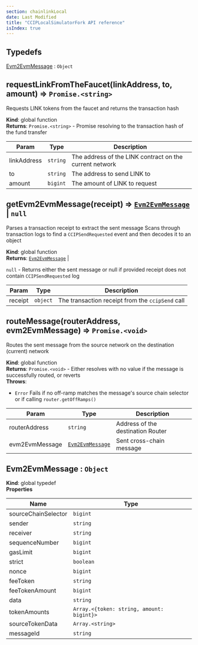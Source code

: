 ```yaml
---
section: chainlinkLocal
date: Last Modified
title: "CCIPLocalSimulatorFork API reference"
isIndex: true
---
```


## Typedefs

<dl>
  <dt>
    <a href="#Evm2EvmMessage">Evm2EvmMessage</a> : <code>Object</code>
  </dt>
  <dd></dd>
</dl>

<a name="requestLinkFromTheFaucet"></a>

## requestLinkFromTheFaucet(linkAddress, to, amount) ⇒ <code>Promise.&lt;string&gt;</code>

Requests LINK tokens from the faucet and returns the transaction hash

**Kind**: global function  
**Returns**: <code>Promise.&lt;string&gt;</code> - Promise resolving to the
transaction hash of the fund transfer

| Param       | Type                | Description                                             |
| ----------- | ------------------- | ------------------------------------------------------- |
| linkAddress | <code>string</code> | The address of the LINK contract on the current network |
| to          | <code>string</code> | The address to send LINK to                             |
| amount      | <code>bigint</code> | The amount of LINK to request                           |

<a name="getEvm2EvmMessage"></a>

## getEvm2EvmMessage(receipt) ⇒ [<code>Evm2EvmMessage</code>](#Evm2EvmMessage) \| <code>null</code>

Parses a transaction receipt to extract the sent message Scans through
transaction logs to find a `CCIPSendRequested` event and then decodes it to an
object

**Kind**: global function  
**Returns**: [<code>Evm2EvmMessage</code>](#Evm2EvmMessage) \|

<code>null</code> - Returns either the sent message or null if provided receipt does not contain `CCIPSendRequested` log

| Param   | Type                | Description                                      |
| ------- | ------------------- | ------------------------------------------------ |
| receipt | <code>object</code> | The transaction receipt from the `ccipSend` call |

<a name="routeMessage"></a>

## routeMessage(routerAddress, evm2EvmMessage) ⇒ <code>Promise.&lt;void&gt;</code>

Routes the sent message from the source network on the destination (current)
network

**Kind**: global function  
**Returns**: <code>Promise.&lt;void&gt;</code> - Either resolves with no value
if the message is successfully routed, or reverts  
**Throws**:

- <code>Error</code> Fails if no off-ramp matches the message's source chain selector or if calling `router.getOffRamps()`

| Param          | Type                                           | Description                       |
| -------------- | ---------------------------------------------- | --------------------------------- |
| routerAddress  | <code>string</code>                            | Address of the destination Router |
| evm2EvmMessage | [<code>Evm2EvmMessage</code>](#Evm2EvmMessage) | Sent cross-chain message          |

<a name="Evm2EvmMessage"></a>

## Evm2EvmMessage : <code>Object</code>

**Kind**: global typedef  
**Properties**

| Name                | Type                                                        |
| ------------------- | ----------------------------------------------------------- |
| sourceChainSelector | <code>bigint</code>                                         |
| sender              | <code>string</code>                                         |
| receiver            | <code>string</code>                                         |
| sequenceNumber      | <code>bigint</code>                                         |
| gasLimit            | <code>bigint</code>                                         |
| strict              | <code>boolean</code>                                        |
| nonce               | <code>bigint</code>                                         |
| feeToken            | <code>string</code>                                         |
| feeTokenAmount      | <code>bigint</code>                                         |
| data                | <code>string</code>                                         |
| tokenAmounts        | <code>Array.&lt;\{token: string, amount: bigint}&gt;</code> |
| sourceTokenData     | <code>Array.&lt;string&gt;</code>                           |
| messageId           | <code>string</code>                                         |
